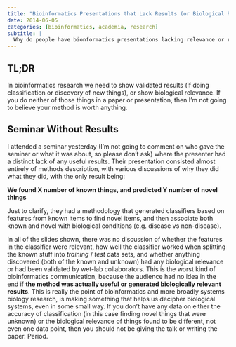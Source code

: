 ```yaml
---
title: "Bioinformatics Presentations that Lack Results (or Biological Relevance)"
date: 2014-06-05
categories: [bioinformatics, academia, research]
subtitle: |
  Why do people have bionformatics presentations lacking relevance or results?
---
```


## TL;DR

In bioinformatics research we need to show validated results (if doing classification or discovery of new things), or show biological relevance. If you do neither of those things in a paper or presentation, then I'm not going to believe your method is worth anything.

## Seminar Without Results

I attended a seminar yesterday (I'm not going to comment on who gave the seminar or what it was about, so please don't ask) where the presenter had a distinct lack of any useful results. Their presentation consisted almost entirely of methods description, with various discussions of why they did what they did, with the only result being:

**We found X number of known things, and predicted Y number of novel things**

Just to clarify, they had a methodology that generated classifiers based on features from known items to find novel items, and then associate both known and novel with biological conditions (e.g. disease vs non-disease). 

In all of the slides shown, there was no discussion of whether the features in the classifier were relevant, how well the classifier worked when splitting the known stuff into *training* / *test* data sets, and whether anything discovered (both of the known and unknown) had any biological relevance or had been validated by wet-lab collaborators. This is the worst kind of bioinformatics communication, because the audience had no idea in the end if **the method was actually useful or generated biologically relevant results**. This is really the point of bioinformatics and more broadly systems biology research, is making something that helps us decipher biological systems, even in some small way. If you don't have any data on either the accuracy of classification (in this case finding novel things that were unknown) or the biological relevance of things found to be different, not even one data point, then you should not be giving the talk or writing the paper. Period.
